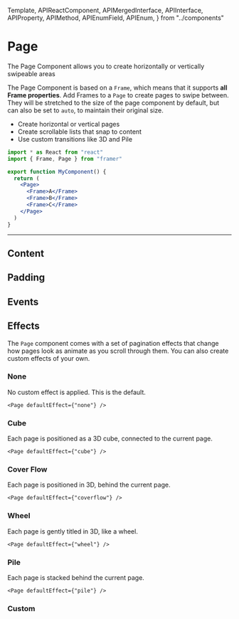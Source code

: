 <!-- 👋 Editing this file? Need help? → https://github.com/framer/api-docs/blob/master/CONTRIBUTING.md -->

  Template,
  APIReactComponent,
  APIMergedInterface,
  APIInterface,
  APIProperty,
  APIMethod,
  APIEnumField,
  APIEnum,
} from "../components"


# Page

<span className="lead">
  The Page Component allows you to create horizontally or
  vertically swipeable areas
</span>

<div>

The Page Component is based on a `Frame`, which means that it supports **all Frame properties**. Add Frames to a `Page` to create pages to swipe between. They will be stretched to the size of the page component by default, but can also be set to `auto`, to maintain their original size.

- Create horizontal or vertical pages
- Create scrollable lists that snap to content
- Use custom transitions like 3D and Pile

</div>

```jsx
import * as React from "react"
import { Frame, Page } from "framer"

export function MyComponent() {
  return (
    <Page>
      <Frame>A</Frame>
      <Frame>B</Frame>
      <Frame>C</Frame>
    </Page>
  )
}
```

---

## Content

<APIProperty name="PageProperties.alignment" />
<APIProperty name="PageProperties.animateCurrentPageUpdate" />
<APIProperty name="PageProperties.contentHeight" />
<APIProperty name="PageProperties.contentOffsetX" />
<APIProperty name="PageProperties.contentOffsetY" />
<APIProperty name="PageProperties.contentHeight" />
<APIProperty name="PageProperties.contentWidth" />
<APIProperty name="PageProperties.currentPage" />
<APIProperty name="PageProperties.defaultEffect" />
<APIProperty name="PageProperties.direction" />
<APIProperty name="PageProperties.directionLock" />
<APIProperty name="PageProperties.dragEnabled" />
<APIProperty name="PageProperties.gap" />
<APIProperty name="PageProperties.momentum" />
<APIProperty name="PageProperties.wheelEnabled" />

## Padding

<APIProperty name="PageProperties.gap" />
<APIProperty name="PageProperties.padding" />
<APIProperty name="PageProperties.paddingTop" />
<APIProperty name="PageProperties.paddingRight" />
<APIProperty name="PageProperties.paddingBottom" />
<APIProperty name="PageProperties.paddingLeft" />

## Events

<APIMethod name="PageEvents.onChangePage()" />

## Effects

The `Page` component comes with a set of pagination effects that change how pages look as animate as you scroll through them. You can also create custom effects of your own.

### None

No custom effect is applied. This is the default.

```tsx
<Page defaultEffect={"none"} />
```

### Cube

Each page is positioned as a 3D cube, connected to the current page.

```tsx
<Page defaultEffect={"cube"} />
```

### Cover Flow

Each page is positioned in 3D, behind the current page.

```tsx
<Page defaultEffect={"coverflow"} />
```

### Wheel

Each page is gently titled in 3D, like a wheel.

```tsx
<Page defaultEffect={"wheel"} />
```

### Pile

Each page is stacked behind the current page.

```tsx
<Page defaultEffect={"pile"} />
```

### Custom

<APIProperty name="PageProperties.effect" />
<APIInterface name="PageEffectInfo" />

<!-- TODO: Add link to Ben's tutorial when it becomes available -->
